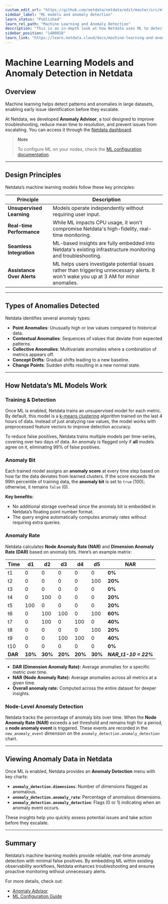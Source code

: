 ```yaml
---
custom_edit_url: "https://github.com/netdata/netdata/edit/master/src/ml/README.md"
sidebar_label: "ML models and anomaly detection"
learn_status: "Published"
learn_rel_path: "Machine Learning and Anomaly Detection"
description: "This is an in-depth look at how Netdata uses ML to detect anomalies."
sidebar_position: "1400010"
learn_link: "https://learn.netdata.cloud/docs/machine-learning-and-anomaly-detection/ml-models-and-anomaly-detection"
---
```


# Machine Learning Models and Anomaly Detection in Netdata

## Overview

Machine learning helps detect patterns and anomalies in large datasets, enabling early issue identification before they escalate.

At Netdata, we developed **Anomaly Advisor**, a tool designed to improve troubleshooting, reduce mean time to resolution, and prevent issues from escalating. You can access it through the [Netdata dashboard](/docs/dashboards-and-charts).

> **Note**
>
> To configure ML on your nodes, check the [ML configuration documentation](/docs/machine-learning-and-anomaly-detection/ml-configuration).

---

## Design Principles

Netdata’s machine learning models follow these key principles:

| Principle                  | Description                                                                                                                              |
|----------------------------|------------------------------------------------------------------------------------------------------------------------------------------|
| **Unsupervised Learning**  | Models operate independently without requiring user input.                                                                               |
| **Real-time Performance**  | While ML impacts CPU usage, it won't compromise Netdata's high-fidelity, real-time monitoring.                                           |
| **Seamless Integration**   | ML-based insights are fully embedded into Netdata's existing infrastructure monitoring and troubleshooting.                              |
| **Assistance Over Alerts** | ML helps users investigate potential issues rather than triggering unnecessary alerts. It won't wake you up at 3 AM for minor anomalies. |

---

## Types of Anomalies Detected

Netdata identifies several anomaly types:

- **Point Anomalies**: Unusually high or low values compared to historical data.
- **Contextual Anomalies**: Sequences of values that deviate from expected patterns.
- **Collective Anomalies**: Multivariate anomalies where a combination of metrics appears off.
- **Concept Drifts**: Gradual shifts leading to a new baseline.
- **Change Points**: Sudden shifts resulting in a new normal state.

---

## How Netdata’s ML Models Work

### Training & Detection

Once ML is enabled, Netdata trains an unsupervised model for each metric. By default, this model is a [k-means clustering](https://en.wikipedia.org/wiki/K-means_clustering) algorithm trained on the last 4 hours of data. Instead of just analyzing raw values, the model works with preprocessed feature vectors to improve detection accuracy.

To reduce false positives, Netdata trains multiple models per time-series, covering over two days of data. An anomaly is flagged only if **all** models agree on it, eliminating 99% of false positives.

### Anomaly Bit

Each trained model assigns an **anomaly score** at every time step based on how far the data deviates from learned clusters. If the score exceeds the 99th percentile of training data, the **anomaly bit** is set to `true` (100); otherwise, it remains `false` (0).

**Key benefits:**

- No additional storage overhead since the anomaly bit is embedded in Netdata’s floating point number format.
- The query engine automatically computes anomaly rates without requiring extra queries.

### Anomaly Rate

Netdata calculates **Node Anomaly Rate (NAR)** and **Dimension Anomaly Rate (DAR)** based on anomaly bits. Here’s an example matrix:

| Time    | d1      | d2      | d3      | d4      | d5      | **NAR**               |
|---------|---------|---------|---------|---------|---------|-----------------------|
| t1      | 0       | 0       | 0       | 0       | 0       | **0%**                |
| t2      | 0       | 0       | 0       | 0       | 100     | **20%**               |
| t3      | 0       | 0       | 0       | 0       | 0       | **0%**                |
| t4      | 0       | 100     | 0       | 0       | 0       | **20%**               |
| t5      | 100     | 0       | 0       | 0       | 0       | **20%**               |
| t6      | 0       | 100     | 100     | 0       | 100     | **60%**               |
| t7      | 0       | 100     | 0       | 100     | 0       | **40%**               |
| t8      | 0       | 0       | 0       | 0       | 100     | **20%**               |
| t9      | 0       | 0       | 100     | 100     | 0       | **40%**               |
| t10     | 0       | 0       | 0       | 0       | 0       | **0%**                |
| **DAR** | **10%** | **30%** | **20%** | **20%** | **30%** | **_NAR_t1-10 = 22%_** |

- **DAR (Dimension Anomaly Rate):** Average anomalies for a specific metric over time.
- **NAR (Node Anomaly Rate):** Average anomalies across all metrics at a given time.
- **Overall anomaly rate:** Computed across the entire dataset for deeper insights.

### Node-Level Anomaly Detection

Netdata tracks the percentage of anomaly bits over time. When the **Node Anomaly Rate (NAR)** exceeds a set threshold and remains high for a period, a **node anomaly event** is triggered. These events are recorded in the `new_anomaly_event` dimension on the `anomaly_detection.anomaly_detection` chart.

---

## Viewing Anomaly Data in Netdata

Once ML is enabled, Netdata provides an **Anomaly Detection** menu with key charts:

- **`anomaly_detection.dimensions`**: Number of dimensions flagged as anomalous.
- **`anomaly_detection.anomaly_rate`**: Percentage of anomalous dimensions.
- **`anomaly_detection.anomaly_detection`**: Flags (0 or 1) indicating when an anomaly event occurs.

These insights help you quickly assess potential issues and take action before they escalate.

---

## Summary

Netdata’s machine learning models provide reliable, real-time anomaly detection with minimal false positives. By embedding ML within existing observability workflows, Netdata enhances troubleshooting and ensures proactive monitoring without unnecessary alerts.

For more details, check out:

- [Anomaly Advisor](/docs/dashboards-and-charts/tabs/anomalies)
- [ML Configuration Guide](/docs/machine-learning-and-anomaly-detection/ml-configuration)

